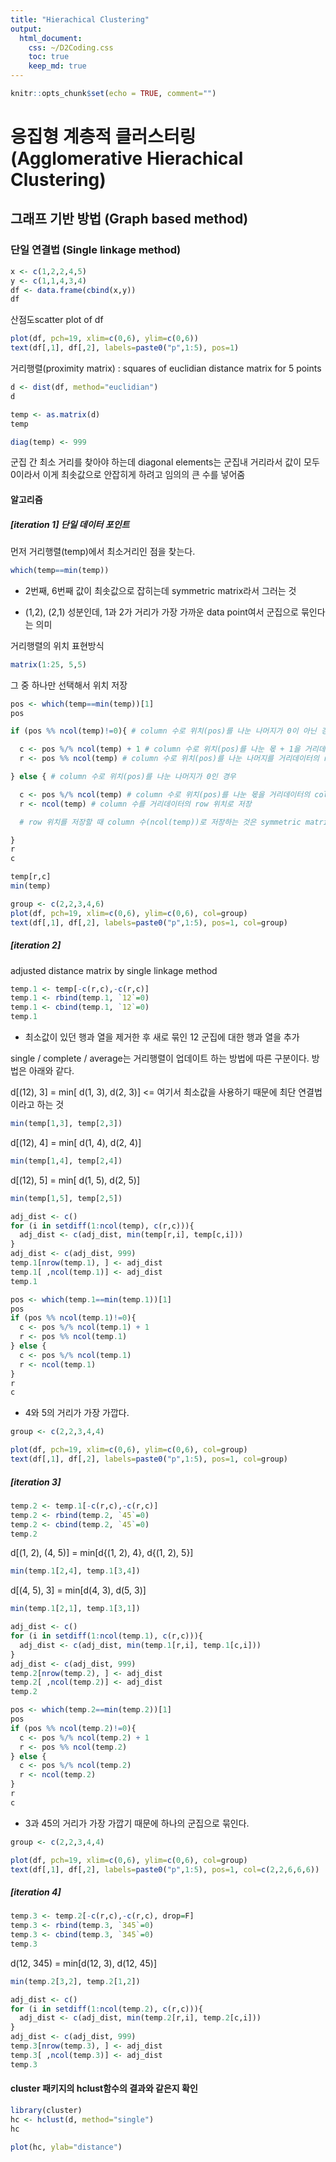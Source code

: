 ```yaml
---
title: "Hierachical Clustering"
output:
  html_document: 
    css: ~/D2Coding.css
    toc: true
    keep_md: true
---
```


```r
knitr::opts_chunk$set(echo = TRUE, comment="")
```

# 응집형 계층적 클러스터링 (Agglomerative Hierachical Clustering)

## 그래프 기반 방법 (Graph based method)

### 단일 연결법 (Single linkage method)

```r
x <- c(1,2,2,4,5)
y <- c(1,1,4,3,4)
df <- data.frame(cbind(x,y))
df
```



산점도scatter plot of df

```r
plot(df, pch=19, xlim=c(0,6), ylim=c(0,6))
text(df[,1], df[,2], labels=paste0("p",1:5), pos=1)
```



거리행렬(proximity matrix) : squares of euclidian distance matrix for 5 points

```r
d <- dist(df, method="euclidian")
d

temp <- as.matrix(d)
temp
```



```r
diag(temp) <- 999
```

군집 간 최소 거리를 찾아야 하는데 diagonal elements는 군집내 거리라서 값이 모두 0이라서 이게 최솟값으로 안잡히게 하려고 임의의 큰 수를 넣어줌



#### 알고리즘

##### [iteration 1] 단일 데이터 포인트

먼저 거리행렬(temp)에서 최소거리인 점을 찾는다.

```r
which(temp==min(temp))
```

+ 2번째, 6번째 값이 최솟값으로 잡히는데 symmetric matrix라서 그러는 것

+ (1,2), (2,1) 성분인데, 1과 2가 거리가 가장 가까운 data point여서 군집으로 묶인다는 의미



거리행렬의 위치 표현방식

```r
matrix(1:25, 5,5)
```



그 중 하나만 선택해서 위치 저장

```r
pos <- which(temp==min(temp))[1]
pos
```



```r
if (pos %% ncol(temp)!=0){ # column 수로 위치(pos)를 나눈 나머지가 0이 아닌 경우

  c <- pos %/% ncol(temp) + 1 # column 수로 위치(pos)를 나눈 몫 + 1을 거리데이터의 column 위치로 저장
  r <- pos %% ncol(temp) # column 수로 위치(pos)를 나눈 나머지를 거리데이터의 row 위치로 저장

} else { # column 수로 위치(pos)를 나눈 나머지가 0인 경우

  c <- pos %/% ncol(temp) # column 수로 위치(pos)를 나눈 몫을 거리데이터의 column 위치로 저장
  r <- ncol(temp) # column 수를 거리데이터의 row 위치로 저장

  # row 위치를 저장할 때 column 수(ncol(temp))로 저장하는 것은 symmetric matrix이기 때문, nrow(temp)로 저장해도 됨

}
r
c
```



```r
temp[r,c]
min(temp)
```



```r
group <- c(2,2,3,4,6)
plot(df, pch=19, xlim=c(0,6), ylim=c(0,6), col=group)
text(df[,1], df[,2], labels=paste0("p",1:5), pos=1, col=group)
```



##### [iteration 2]

adjusted distance matrix by single linkage method

```r
temp.1 <- temp[-c(r,c),-c(r,c)]
temp.1 <- rbind(temp.1, `12`=0)
temp.1 <- cbind(temp.1, `12`=0)
temp.1
```

+ 최소값이 있던 행과 열을 제거한 후 새로 묶인 12 군집에 대한 행과 열을 추가



single / complete / average는 거리행렬이 업데이트 하는 방법에 따른 구분이다. 방법은 아래와 같다.

d[(12), 3] = min[ d(1, 3), d(2, 3)] <= 여기서 최소값을 사용하기 때문에 최단 연결법이라고 하는 것

```r
min(temp[1,3], temp[2,3])
```



d[(12), 4] = min[ d(1, 4), d(2, 4)]

```r
min(temp[1,4], temp[2,4])
```



d[(12), 5] = min[ d(1, 5), d(2, 5)]

```r
min(temp[1,5], temp[2,5])
```



```r
adj_dist <- c()
for (i in setdiff(1:ncol(temp), c(r,c))){
  adj_dist <- c(adj_dist, min(temp[r,i], temp[c,i]))
}
adj_dist <- c(adj_dist, 999)
temp.1[nrow(temp.1), ] <- adj_dist
temp.1[ ,ncol(temp.1)] <- adj_dist
temp.1
```



```r
pos <- which(temp.1==min(temp.1))[1]
pos
if (pos %% ncol(temp.1)!=0){
  c <- pos %/% ncol(temp.1) + 1
  r <- pos %% ncol(temp.1)
} else {
  c <- pos %/% ncol(temp.1)
  r <- ncol(temp.1)
}
r
c
```

+ 4와 5의 거리가 가장 가깝다.



```r
group <- c(2,2,3,4,4)

plot(df, pch=19, xlim=c(0,6), ylim=c(0,6), col=group)
text(df[,1], df[,2], labels=paste0("p",1:5), pos=1, col=group)
```



##### [iteration 3]

```r
temp.2 <- temp.1[-c(r,c),-c(r,c)]
temp.2 <- rbind(temp.2, `45`=0)
temp.2 <- cbind(temp.2, `45`=0)
temp.2
```



d[(1, 2), (4, 5)] = min[d{(1, 2), 4}, d{(1, 2), 5}]

```r
min(temp.1[2,4], temp.1[3,4])
```



d[(4, 5), 3] = min[d(4, 3), d(5, 3)]

```r
min(temp.1[2,1], temp.1[3,1])
```



```r
adj_dist <- c()
for (i in setdiff(1:ncol(temp.1), c(r,c))){
  adj_dist <- c(adj_dist, min(temp.1[r,i], temp.1[c,i]))
}
adj_dist <- c(adj_dist, 999)
temp.2[nrow(temp.2), ] <- adj_dist
temp.2[ ,ncol(temp.2)] <- adj_dist
temp.2
```



```r
pos <- which(temp.2==min(temp.2))[1]
pos
if (pos %% ncol(temp.2)!=0){
  c <- pos %/% ncol(temp.2) + 1
  r <- pos %% ncol(temp.2)
} else {
  c <- pos %/% ncol(temp.2)
  r <- ncol(temp.2)
}
r
c
```

+ 3과 45의 거리가 가장 가깝기 때문에 하나의 군집으로 묶인다.



```r
group <- c(2,2,3,4,4)

plot(df, pch=19, xlim=c(0,6), ylim=c(0,6), col=group)
text(df[,1], df[,2], labels=paste0("p",1:5), pos=1, col=c(2,2,6,6,6))
```



##### [iteration 4]

```r
temp.3 <- temp.2[-c(r,c),-c(r,c), drop=F]
temp.3 <- rbind(temp.3, `345`=0)
temp.3 <- cbind(temp.3, `345`=0)
temp.3
```



d(12, 345) = min[d(12, 3), d(12, 45)]

```r
min(temp.2[3,2], temp.2[1,2])
```



```r
adj_dist <- c()
for (i in setdiff(1:ncol(temp.2), c(r,c))){
  adj_dist <- c(adj_dist, min(temp.2[r,i], temp.2[c,i]))
}
adj_dist <- c(adj_dist, 999)
temp.3[nrow(temp.3), ] <- adj_dist
temp.3[ ,ncol(temp.3)] <- adj_dist
temp.3
```



#### cluster 패키지의 hclust함수의 결과와 같은지 확인

```r
library(cluster)
hc <- hclust(d, method="single")
hc
```



```r
plot(hc, ylab="distance")
```

